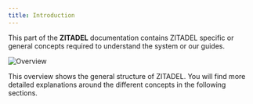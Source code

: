 ```yaml
---
title: Introduction
---
```


This part of the **ZITADEL** documentation contains ZITADEL specific or general concepts required to understand the system or our guides.

![Overview](/img/concepts/objects/object_overview.png)

This overview shows the general structure of ZITADEL.
You will find more detailed explanations around the different concepts in the following sections.